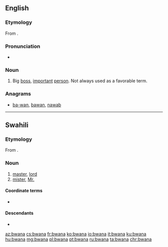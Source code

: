 ==English==
===Etymology===
From {{etyl|sw|en}} {{term|bwana||master|lang=sw}}.

===Pronunciation===
* {{rhymes|ɑːnə|lang=en}}

===Noun===
{{en-noun}}

# {{context|slang|lang=en}} Big [[boss]], [[important]] [[person]]. Not always used as a favorable term.

===Anagrams===
* [[ba-wan#English|ba-wan]], [[bawan#English|bawan]], [[nawab#English|nawab]]

----

==Swahili==
===Etymology===
From {{etyl|ar|sw}} {{term|أب|أبونا|our father|lang=ar|tr=ʾabūnā}}.

===Noun===
{{sw-noun|ma}}

# [[master]], [[lord]]
# [[mister]], [[Mr.]]

====Coordinate terms====
* {{l|sw|bibi}}

====Descendants====
* {{l/en|bwana}}

[[az:bwana]]
[[cs:bwana]]
[[fr:bwana]]
[[ko:bwana]]
[[io:bwana]]
[[it:bwana]]
[[ku:bwana]]
[[hu:bwana]]
[[mg:bwana]]
[[pl:bwana]]
[[pt:bwana]]
[[ru:bwana]]
[[ta:bwana]]
[[chr:bwana]]